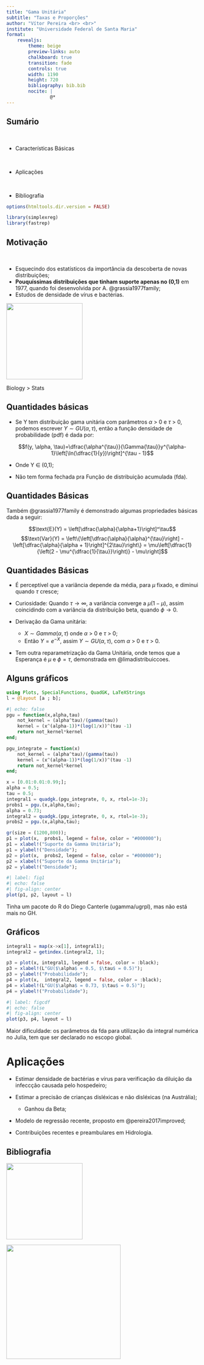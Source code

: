 ```yaml
---
title: "Gama Unitária"
subtitle: "Taxas e Proporções"
author: "Vítor Pereira <br> <br>"
institute: "Universidade Federal de Santa Maria"
format: 
    revealjs:
        theme: beige
        preview-links: auto
        chalkboard: true
        transition: fade
        controls: true
        width: 1190
        height: 720
        bibliography: bib.bib
        nocite: |
                @*
---
```


## Sumário

::: {.incremental}

<br />

- Características Básicas

<br />

 

- Aplicações

<br />



- Bibliografia

:::


```r
options(htmltools.dir.version = FALSE)

library(simplexreg)
library(fastrep)

```


## Motivação 


<br />

- Esquecindo dos estatísticos da importância da descoberta de novas distribuições; 
- **Pouquíssimas distribuições que tinham suporte apenas no (0,1)** em 1977, quando foi desenvolvida por A. @grassia1977family;
- Estudos de densidade de vírus e bactérias.
<br />

![](https://media.giphy.com/media/9ADoZQgs0tyww/giphy.gif){.absolute top=500 right=500 width="200" height=350"}

 
::: footer
Biology > Stats
:::


## Quantidades básicas


- Se Y tem distribuição gama unitária com parâmetros $\alpha$ > 0 e $\tau$ > 0, podemos escrever $Y \sim GU(\alpha, \tau)$, então a função densidade de probabilidade (pdf) é dada por:

$$f(y, \alpha, \tau)=\dfrac{\alpha^{\tau}}{\Gamma{\tau}}y^{\alpha-1}\left[\ln(\dfrac{1}{y})\right]^{\tau - 1}$$

- Onde Y $\in$ (0,1);

- Não tem forma fechada pra Função de distribuição acumulada (fda).





## Quantidades Básicas

Também @grassia1977family é demonstrado algumas propriedades básicas dada a seguir:

$$\text{E}(Y) = \left[\dfrac{\alpha}{\alpha+1}\right]^\tau$$ 
$$\text{Var}(Y) = \left\{\left[\dfrac{\alpha}{\alpha}^{\tau}\right] - \left[\dfrac{\alpha}{\alpha + 1}\right]^{2\tau}\right\} = \mu\left[\dfrac{1}{\left(2 - \mu^{\dfrac{1}{\tau}}\right)} - \mu\right]$$



## Quantidades Básicas

-  É perceptível que a variância depende da média, para $\mu$ fixado, e diminui quando $\tau$ cresce;

- Curiosidade: Quando $\tau \rightarrow \infty$, a variância converge a $\mu(1 - \mu)$, assim coincidindo com a variância da distribuição beta, quando  $\phi \rightarrow 0$.

- Derivação da Gama unitária:
    - $X \sim Gamma(\alpha, \tau)$ onde $\alpha$ > 0 e $\tau$ > 0;
    - Então $Y = e^{-X}$, assim $Y \sim GU(\alpha, \tau)$,  com $\alpha$ > 0 e $\tau$ > 0.

- Tem outra reparametrização da Gama Unitária, onde temos que a Esperança é $\mu$ e $\phi = \tau$, demonstrada em @limadistribuiccoes. 


## Alguns gráficos {background-color="white"}

```julia
using Plots, SpecialFunctions, QuadGK, LaTeXStrings
l = @layout [a ; b];
```


```julia
#| echo: false
pgu = function(x,alpha,tau)
    not_kernel = (alpha^tau)/(gamma(tau))
    kernel = (x^(alpha-1))*(log(1/x))^(tau -1)
    return not_kernel*kernel
end;

pgu_integrate = function(x)
    not_kernel = (alpha^tau)/(gamma(tau))
    kernel = (x^(alpha-1))*(log(1/x))^(tau -1)
    return not_kernel*kernel
end;
```

```julia
x = [0.01:0.01:0.99;];
alpha = 0.5;
tau = 0.5;
integral1 = quadgk.(pgu_integrate, 0, x, rtol=1e-3);
probs1 = pgu.(x,alpha,tau);
alpha = 0.73;
integral2 = quadgk.(pgu_integrate, 0, x, rtol=1e-3);
probs2 = pgu.(x,alpha,tau);
```



```julia
gr(size = (1200,800));
p1 = plot(x,  probs1, legend = false, color = "#000000");
p1 = xlabel!("Suporte da Gamma Unitária");
p1 = ylabel!("Densidade");
p2 = plot(x,  probs2, legend = false, color = "#000000");
p2 = xlabel!("Suporte da Gamma Unitária");
p2 = ylabel!("Densidade");
```

```julia
#| label: fig1
#| echo: false
#| fig-align: center
plot(p1, p2, layout = l)
```

::: footer
Tinha um pacote do R do Diego Canterle (ugamma/ugrpl), mas não está mais no GH.
:::

## Gráficos {background-color="white"}

```julia
integral1 = map(x->x[1], integral1);
integral2 = getindex.(integral2, 1);
```

```julia
p3 = plot(x, integral1, legend = false, color = :black);
p3 = xlabel!(L"GU($\alpha$ = 0.5, $\tau$ = 0.5)");
p3 = ylabel!("Probabilidade");
p4 = plot(x,  integral2, legend = false, color = :black);
p4 = xlabel!(L"GU($\alpha$ = 0.73, $\tau$ = 0.5)");
p4 = ylabel!("Probabilidade");
```

```julia
#| label: figcdf
#| echo: false
#| fig-align: center
plot(p3, p4, layout = l)
```

::: footer
Maior dificuldade: os parâmetros da fda para utilização da integral numérica no Julia, tem que ser declarado no escopo global. 
:::


# Aplicações


- Estimar densidade de bactérias e vírus para verificação da diluição da infeccção causada pelo hospedeiro;

- Estimar a precisão de crianças disléxicas e não disléxicas (na Austrália);
    - Ganhou da Beta;

- Modelo de regressão recente, proposto em @pereira2017improved;

- Contribuições recentes e preambulares em Hidrologia.





## Bibliografia

![](https://media3.giphy.com/media/MT5UUV1d4CXE2A37Dg/200w.gif?cid=82a1493byliqhikps2id8d7rh5l16p52t4fn94dnt3ngyg33&rid=200w.gif&ct=g){.absolute top=370 left=200 width="200" height=250"}

![](./imgs/ajuda.png){.absolute top=370 right=200 width="300" height=400"}


